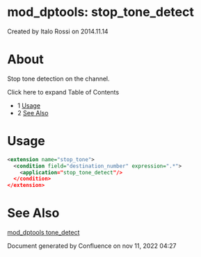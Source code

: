
# mod_dptools: stop_tone_detect 

 Created by  Italo Rossi on 2014.11.14

# About

Stop tone detection on the channel.

Click here to expand Table of Contents

* 1 [Usage](#-freeswitch--mod_dptools-stop_tone_detect-)
* 2 [See Also](#-freeswitch--mod_dptools-stop_tone_detect-)

# Usage

```xml
<extension name="stop_tone">
  <condition field="destination_number" expression=".*">
    <application="stop_tone_detect"/>
  </condition>
</extension>
```

# See Also

[mod\_dptools tone\_detect](./6586957.mdx#about)

Document generated by Confluence on nov 11, 2022 04:27
